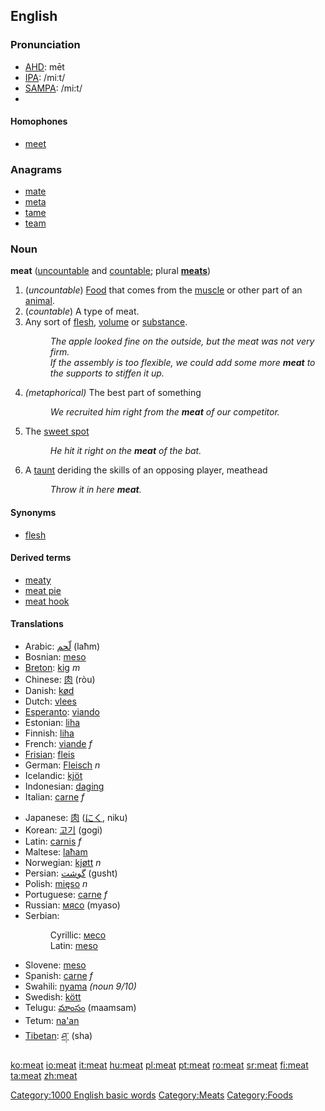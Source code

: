==English==

=== Pronunciation ===
*[[w:AHD|AHD]]: mēt
*[[w:IPA|IPA]]: /miːt/
*[[w:SAMPA|SAMPA]]: /mi:t/
*{{audio|en-us-meat.ogg|Audio (US)}}

==== Homophones ====
*[[meet]]

===Anagrams===
*[[mate]]
*[[meta]]
*[[tame]]
*[[team]]

=== Noun ===
'''meat''' ([[uncountable]] and [[countable]]; plural '''[[meats]]''')

# (''uncountable'') [[Food]] that comes from the [[muscle]] or other part of an [[animal]]. 
# (''countable'') A type of meat.
# Any sort of [[flesh]], [[volume]] or [[substance]].
#:''The apple looked fine on the outside, but the meat was not very firm.''
#:''If the assembly is too flexible, we could add some more '''meat''' to the supports to stiffen it up.''
# ''(metaphorical)'' The best part of something
#: ''We recruited him right from the '''meat''' of our competitor.''
#{{baseball}} The [[sweet spot]]
#: ''He hit it right on the '''meat''' of the bat.''
#{{baseball}} A [[taunt]] deriding the skills of an opposing player, meathead
#: ''Throw it in here '''meat'''.''



==== Synonyms ====
*[[flesh]]

==== Derived terms ====
*[[meaty]]
*[[meat pie]]
*[[meat hook]]<!-- or one word or both? -->

==== Translations ====
{{top}}
*Arabic: [[لّحم]] (laħm)
*Bosnian: [[meso]] {{n}}
*[[Breton]]: [[kig]] ''m''
*Chinese: [[肉]] (ròu)
*Danish: [[kød]]
*Dutch: [[vlees]]
*[[Esperanto]]: [[viando]]
*Estonian: [[liha#Estonian|liha]]
*Finnish: [[liha#Finnish|liha]]
*French: [[viande]] ''f''
*[[Frisian]]: [[fleis]]
*German: [[Fleisch]] ''n''
*Icelandic: [[kjöt]]
*Indonesian: [[daging]]
*Italian: [[carne]] ''f''
{{mid}}
*Japanese: [[肉]] ([[にく]], niku)
*Korean: [[고기]] (gogi)
*Latin: [[carnis]] ''f''
*Maltese: [[laħam]]
*Norwegian: [[kjøtt]] ''n''
*Persian: [[گوشت]] (gusht)
*Polish: [[mięso]] ''n''
*Portuguese: [[carne]] ''f''
*Russian: [[мясо]] (myaso)
*Serbian:
*:Cyrillic: [[месо]] {{n}}
*:Latin: [[meso#Serbian|meso]] {{n}}
*Slovene: [[meso]] {{n}}
*Spanish: [[carne]] ''f''
*Swahili: [[nyama]] ''(noun 9/10)''
*Swedish: [[kött]]
*Telugu: [[మాంసం]] (maamsam)
*Tetum: [[na'an]]
*[[Tibetan]]: [[ཤ་]] (sha)
{{bottom}}

[[Category:1000 English basic words]]
[[Category:Meats]]
[[Category:Foods]]

[[ko:meat]]
[[io:meat]]
[[it:meat]]
[[hu:meat]]
[[pl:meat]]
[[pt:meat]]
[[ro:meat]]
[[sr:meat]]
[[fi:meat]]
[[ta:meat]]
[[zh:meat]]